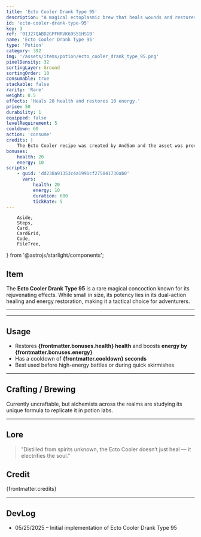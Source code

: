 ```yaml
---
title: 'Ecto Cooler Drank Type 95'
description: "A magical ectoplasmic brew that heals wounds and restores energy."
id: 'ecto-cooler-drank-type-95'
key: 3
ref: '01J27QABD2GPFNRVK69S51HSGB'
name: 'Ecto Cooler Drank Type 95'
type: 'Potion'
category: 392
img: '/assets/items/potion/ecto_cooler_drank_type_95.png'
pixelDensity: 32
sortingLayer: Ground
sortingOrder: 10
consumable: true
stackable: false
rarity: 'Rare'
weight: 0.5
effects: 'Heals 20 health and restores 10 energy.'
price: 50
durability: 1
equipped: false
levelRequirement: 5
cooldown: 60
action: 'consume'
credits: |
    The Ecto Cooler recipe was created by AndSam and the asset was provided by CraftPix.net (https://free-game-assets.itch.io/48-free-magic-potions-pixel-art-icons).
bonuses:
    health: 20
    energy: 10
scripts:
    - guid: 'dd238a91353c4a1991cf275041730ab0'
      vars:
          health: 20
          energy: 10
          duration: 600
          tickRate: 5
---
```




        Aside,
        Steps,
        Card,
        CardGrid,
        Code,
        FileTree,
} from '@astrojs/starlight/components';



## Item

The **Ecto Cooler Drank Type 95** is a rare magical concoction known for its rejuvenating effects. While small in size, its potency lies in its dual-action healing and energy restoration, making it a tactical choice for adventurers.

---

<ItemDBPanel data={frontmatter} />

---

<Adsense />

## Usage

- Restores **{frontmatter.bonuses.health} health** and boosts **energy by {frontmatter.bonuses.energy}**
- Has a cooldown of **{frontmatter.cooldown} seconds**
- Best used before high-energy battles or during quick skirmishes

---

## Crafting / Brewing

Currently uncraftable, but alchemists across the realms are studying its unique formula to replicate it in potion labs.

---

## Lore

> "Distilled from spirits unknown, the Ecto Cooler doesn’t just heal — it electrifies the soul."

## Credit

{frontmatter.credits}

---

## DevLog

- 05/25/2025 – Initial implementation of Ecto Cooler Drank Type 95